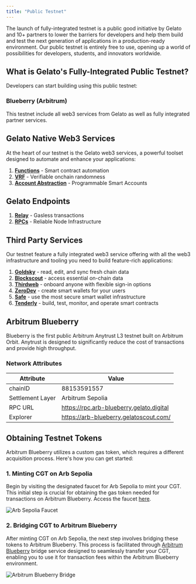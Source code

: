 ```yaml
---
title: "Public Testnet"
---
```


The launch of fully-integrated testnet is a public good initiative by Gelato and 10+ partners to lower the barriers for developers and help them build and test the next generation of applications in a production-ready environment. Our public testnet is entirely free to use, opening up a world of possibilities for developers, students, and innovators worldwide.

## What is Gelato's Fully-Integrated Public Testnet?

Developers can start building using this public testnet:

### Blueberry (Arbitrum)

This testnet include all web3 services from Gelato as well as fully integrated partner services.

## Gelato Native Web3 Services

At the heart of our testnet is the Gelato web3 services, a powerful toolset designed to automate and enhance your applications:

1. **[Functions](/Web3-Functions/)** - Smart contract automation
2. **[VRF](/VRF/)** - Verifiable onchain randomness
3. **[Account Abstraction](/Smart-Wallets/)** - Programmable Smart Accounts

## Gelato Endpoints

1. **[Relay](/Relay/)** - Gasless transactions
2. **[RPCs](/RPC-Nodes/)** - Reliable Node Infrastructure

## Third Party Services

Our testnet feature a fully integrated web3 service offering with all the web3 infrastructure and tooling you need to build feature-rich applications:

1. **[Goldsky](https://goldsky.com/)** - read, edit, and sync fresh chain data
2. **[Blockscout](https://www.blockscout.com/)** - access essential on-chain data
3. **[Thirdweb](https://thirdweb.com/)** - onboard anyone with flexible sign-in options
4. **[ZeroDev](https://zerodev.app/)** - create smart wallets for your users
5. **[Safe](https://safe.global/)** - use the most secure smart wallet infrastructure
6. **[Tenderly](https://tenderly.co/)** - build, test, monitor, and operate smart contracts

## Arbitrum Blueberry

Blueberry is the first public Arbitrum Anytrust L3 testnet built on Arbitrum Orbit. Anytrust is designed to significantly reduce the cost of transactions and provide high throughput.

### Network Attributes

| Attribute | Value |
|-----------|--------|
| chainID | 88153591557 |
| Settlement Layer | Arbitrum Sepolia |
| RPC URL | https://rpc.arb-blueberry.gelato.digital |
| Explorer | https://arb-blueberry.gelatoscout.com/ |

## Obtaining Testnet Tokens

Arbitrum Blueberry utilizes a custom gas token, which requires a different acquisition process. Here's how you can get started:

### 1. Minting CGT on Arb Sepolia
Begin by visiting the designated faucet for Arb Sepolia to mint your CGT. This initial step is crucial for obtaining the gas token needed for transactions on Arbitrum Blueberry. Access the faucet [here](https://raas.gelato.network/rollups/details/public/arb-blueberry).

<img src="/images/blueberry-public-page.png" alt="Arb Sepolia Faucet" />

### 2. Bridging CGT to Arbitrum Blueberry

After minting CGT on Arb Sepolia, the next step involves bridging these tokens to Arbitrum Blueberry. This process is facilitated through [Arbitrum Blueberry](https://bridge.gelato.network/bridge/arb-blueberry) bridge service designed to seamlessly transfer your CGT, enabling you to use it for transaction fees within the Arbitrum Blueberry environment.

<img src="/images/blueberry-bridge.png" alt="Arbitrum Blueberry Bridge" />

